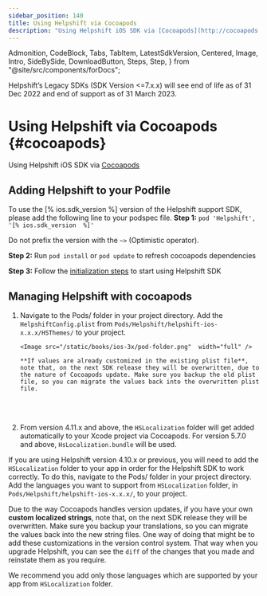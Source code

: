 ```yaml
---
sidebar_position: 140
title: Using Helpshift via Cocoapods
description: "Using Helpshift iOS SDK via [Cocoapods](http://cocoapods.org/)"
---
```


  Admonition,
  CodeBlock,
  Tabs,
  TabItem,
  LatestSdkVersion,
  Centered,
  Image,
  Intro,
  SideBySide,
  DownloadButton,
  Steps,
  Step,
} from "@site/src/components/forDocs";

<Admonition type="danger" title="Important">

Helpshift’s Legacy SDKs (SDK Version <=7.x.x) will see end of life as of 31 Dec 2022 and end of support as of 31 March 2023.

</Admonition>

# Using Helpshift via Cocoapods {#cocoapods}

<Intro>

Using Helpshift iOS SDK via [Cocoapods](http://cocoapods.org/)

</Intro>

## Adding Helpshift to your Podfile

To use the [% ios.sdk_version %] version of the Helpshift support SDK, please add the following line to your podspec file.
**Step 1:** `pod 'Helpshift',  '[% ios.sdk_version  %]'`

<Admonition type="info" title="Note">

Do not prefix the version with the `~>` (Optimistic operator).

</Admonition>

**Step 2:** Run `pod install` or `pod update` to refresh cocoapods dependencies

**Step 3:** Follow the [initialization steps](/ios/getting-started#initializing) to start using Helpshift SDK

## Managing Helpshift with cocoapods

1.  Navigate to the Pods/ folder in your project directory. Add the `HelpshiftConfig.plist` from `Pods/Helpshift/helpshift-ios-x.x.x/HSThemes/` to your project.

        <Image src="/static/books/ios-3x/pod-folder.png"  width="full" />

        **If values are already customized in the existing plist file**, note that, on the next SDK release they will be overwritten, due to the nature of Cocoapods update. Make sure you backup the old plist file, so you can migrate the values back into the overwritten plist file.

    <br />
    <br />

2.  From version 4.11.x and above, the `HSLocalization` folder will get added automatically to your Xcode project via Cocoapods.
    For version 5.7.0 and above, `HsLocalization.bundle` will be used.

<Admonition type="info" title="Note">

If you are using Helpshift version 4.10.x or previous, you will need to add the `HSLocalization` folder to your app in order for the Helpshift SDK to work correctly. To do this, navigate to the Pods/ folder in your project directory. Add the languages you want to support from `HSLocalization` folder, in `Pods/Helpshift/helpshift-ios-x.x.x/`, to your project.

Due to the way Cocoapods handles version updates, if you have your own **custom localized strings**, note that, on the next SDK release they will be overwritten. Make sure you backup your translations, so you can migrate the values back into the new string files. One way of doing that might be to add these customizations in the version control system. That way when you upgrade Helpshift, you can see the `diff` of the changes that you made and reinstate them as you require.

We recommend you add only those languages which are supported by your app from `HSLocalization` folder.

</Admonition>
